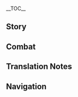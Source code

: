 {{CharacterTabs}}
{{LanguageTabs}}
{{Stub|1={{Meta/VO|tl=1|rm=1}}}}
__TOC__
==Story==
{{VO/Story
|character           = {{ROOTPAGENAME}}
|language            = zh
|language_s          = zh
|language_t          = zh-tw
|name_s              = 荒泷一斗
|name_t              = 荒瀧一斗

<!-- Hello -->
|vo_01_01_title_s    = 初次见面…
|vo_01_01_title_t    = 初次見面…
|vo_01_01_subtitle   = Hello
|vo_01_01_file       = VO_{language}{character} Hello.ogg
|vo_01_01_tx_s       = 作为荒泷派的大哥大，本大爷的名号早就威震四方了。「荒泷天下独尊一斗」、「荒泷相扑鬼王一斗」、「荒泷鬼族骄傲一斗」、「荒泷鬼兜虫角斗士一斗」、「荒泷卡牌游戏王中王一斗」、「荒泷可以输但绝不认输名副其实男子汉一斗」…这些都是我常用的名字，你可以挑个喜欢的随便叫，不用客气，哈哈哈哈。
|vo_01_01_tx_t       = 作為荒瀧派的大哥大，本大爺的名號早就威震四方了。「荒瀧天下獨尊一斗」、「荒瀧相撲鬼王一斗」、「荒瀧鬼族驕傲一斗」、「荒瀧鬼兜蟲角鬥士一斗」、「荒瀧卡牌遊戲王中王一斗」、「荒瀧可以輸但絕不認輸名副其實男子漢一斗」…這些都是我常用的名字，(你/妳)可以挑個喜歡的隨便叫，不用客氣，哈哈哈哈。
|vo_01_01_rm         = Zuòwéi Huānglóng-pài de dàgēdà, běn dàyé de mínghào zǎojiù wēizhènsìfāngle. "Huānglóng Tiānxià Dúzūn Yīdòu", "Huānglóng Xiāngpū Guǐwáng Yīdòu", "Huānglóng Guǐ Zú Jiāo'ào Yīdòu", "Huānglóng Guǐdōuchóng Jiǎodòushì Yīdòu", "Huānglóng Kǎpái Yóuxìwáng Zhōngwáng Yīdòu", "Huānglóng Kěyǐ Shū Dàn Juébù Rènshū Míngfùqíshí Nánzǐhàn Yīdòu"... Zhèxiē dōu shì wǒ chángyòng de míngzi, nǐ kěyǐ tiāo gè xǐhuān de suíbiàn jiào, bùyòngkèqì, hāha hāha.
|vo_01_01_tl         = As the head honcho of the Arataki Gang, my name already shook the entire world! Arataki "The One and Oni" Itto, Arataki "The Oni Sumo King" Itto, Arataki "The Pride of Oni" Itto, Arataki "Beetle Gladiator" Itto, Arataki "The Ultimate King Among Kings of Card Games" Itto, Arataki "Read Man Might Lose but Will Never Admit Defeatto"... These are some of the names I usually go by, you can pick and call me whatever you like, you're welcome, haha.

|vo_02_01_title_s    = 闲聊・到此一游
|vo_02_01_title_t    = 閒聊・到此一遊
|vo_02_01_subtitle   = Chat: Itto's Here
|vo_02_01_file       = VO_{language}{character} Chat - Itto's Here.ogg
|vo_02_01_tx_s       = 嘿嘿，荒泷天下第一斗到此一游！ 哈哈哈哈…咳…
|vo_02_01_tx_t       = 嘿嘿，荒瀧天下第一斗到此一遊！ 哈哈哈哈…咳…
|vo_02_01_rm         = Hēihēi, Huānglóng tiānxià-dì Yīdòu dàocǐyīyóu! Hāha hāha... hāi...
|vo_02_01_tl         = Hehe, Arataki "Number One in all the World" Itto<ref group="TN •">This title is a pun, since his name 一斗 includes the character for "one."</ref> has arrived! Hahahaha... ha...

|vo_02_02_title_s    = 闲聊・零食
|vo_02_02_title_t    = 閒聊・零食
|vo_02_02_subtitle   = Chat: Snacks
|vo_02_02_file       = VO_{language}{character} Chat - Snacks.ogg
|vo_02_02_tx_s       = 轻易得到的东西哪有滋味？所以，零食我从来不会用摩拉买，都是堂堂正正地赢回来。
|vo_02_02_tx_t       = 輕易得到的東西哪有滋味？所以，零食我從來不會用摩拉買，都是堂堂正正地贏回來。
|vo_02_02_rm         = Qīngyì dédào de dōngxī nǎ yǒu zīwèi? Suǒyǐ, língshí wǒ cónglái bu huì yòng Mólā mǎi, dōu shì tángtáng-zhèngzhèng de yíng huílái.
|vo_02_02_tl         = 

|vo_02_03_title_s    = 闲聊・斗虫
|vo_02_03_title_t    = 閒聊・鬥蟲
|vo_02_03_subtitle   = Chat: Beetle Fighting
|vo_02_03_file       = VO_{language}{character} Chat - Beetle Fighting.ogg
|vo_02_03_tx_s       = 不要小瞧斗虫啊。在一次次拼搏中，用汗和泪浇灌出更强的自己，这就是人生啊！
|vo_02_03_tx_t       = 不要小瞧鬥蟲啊。在一次次拼搏中，用汗和淚澆灌出更強的自己，這就是人生啊！
|vo_02_03_rm         = Bùyào xiǎoqiáo dòuchóng a. Zài yīcì cì pīnbó zhōng, yòng hàn hé lèi jiāoguàn chū gèng qiáng de zìjǐ, zhèjiù shì rénshēng a!
|vo_02_03_tl         = 

<!-- Weather -->
|vo_03_01_title_s    = 下雨的时候…
|vo_03_01_title_t    = 下雨的時候…
|vo_03_01_subtitle   = When It Rains
|vo_03_01_file       = VO_{language}{character} When It Rains.ogg
|vo_03_01_tx_s       = 男子汉从不打伞…啊这雨也太大了吧，快，快，快开伞！
|vo_03_01_tx_t       = 男子漢從不打傘…啊這雨也太大了吧，快，快，快開傘！
|vo_03_01_rm         = Nánzǐhàn cóngbù dǎsǎn... a zhè yǔ yě tài dàle ba, kuài, kuài, kuài kāisǎn!
|vo_03_01_tl         = A man never uses an umbrella... ah this rain is far too much, hurry and put up an umbrella!

|vo_03_02_title_s    = 打雷的时候…
|vo_03_02_title_t    = 打雷的時候…
|vo_03_02_subtitle   = When Thunder Strikes
|vo_03_02_file       = VO_{language}{character} When Thunder Strikes.ogg
|vo_03_02_tx_s       = 喂！雷电将军对吧？听着，本大爷就是不服！有本事，劈我啊！
|vo_03_02_tx_t       = 喂！雷電將軍對吧？聽著，本大爺就是不服！有本事，劈我啊！
|vo_03_02_rm         = Wèi! Léidiàn Jiāngjūn duì ba? Tīngzhe, běn dàyé jiùshì bùfú! Yǒu běnshì, pī wǒ a!
|vo_03_02_tl         = Hey! Raiden Shogun, right? Listen, I refuse to submit! If you have the power, strike me!

|vo_03_03_title_s    = 下雪的时候…
|vo_03_03_title_t    = 下雪的時候…
|vo_03_03_subtitle   = When It Snows
|vo_03_03_file       = VO_{language}{character} When It Snows.ogg
|vo_03_03_tx_s       = 喔吼…来滚雪球吧！你是赢不了我的！阿…阿嚏！…呼。
|vo_03_03_tx_t       = 喔吼…來滾雪球吧！(你/妳)是贏不了我的！阿…阿嚏！…呼。
|vo_03_03_rm         = Ō hǒu... lái gǔnxuěqiú ba! Nǐ shì yíng bùle wǒ de! Ā... ā tì! ...Hū.
|vo_03_03_tl         = Ohoo, let's roll some snowballs! You won't be able to beat me! A... achoo! ...Hoo.

|vo_03_04_title_s    = 阳光很好…
|vo_03_04_title_t    = 陽光很好…
|vo_03_04_subtitle   = When the Sun Is Out
|vo_03_04_file       = VO_{language}{character} When the Sun Is Out.ogg
|vo_03_04_tx_s       = 天气真好！该把我珍藏的鬼兜虫拉出来训练一番了！唔！
|vo_03_04_tx_t       = 天氣真好！該把我珍藏的鬼兜蟲拉出來訓練一番了！唔！
|vo_03_04_rm         = Tiānqì zhēn hǎo! Gāi bǎ wǒ zhēncáng de guǐdōuchóng lā chūlái xùnliàn yī fānle! Wú!
|vo_03_04_tl         = The weather is great! I should bring my Onikabuto out to train for a bit! Mhm!

|vo_03_05_title_s    = 刮大风了…
|vo_03_05_title_t    = 颳大風了…
|vo_03_05_subtitle   = When the Wind Is Blowing
|vo_03_05_file       = VO_{language}{character} When the Wind Is Blowing.ogg
|vo_03_05_tx_s       = 风再大，发型也不能乱，这是男人的底线。
|vo_03_05_tx_t       = 風再大，髮型也不能亂，這是男人的底線。
|vo_03_05_rm         = Fēng zài dà, fǎxíng yě bùnéng luàn, zhè shì nánrén de dǐxiàn.
|vo_03_05_tl         = No matter how strong the wind, my hairstyle can't be mussed, this is a man's bottom line.

<!-- Greetings -->
|vo_04_01_title_s    = 早上好…
|vo_04_01_title_t    = 早安…
|vo_04_01_subtitle   = Good Morning
|vo_04_01_file       = VO_{language}{character} Good Morning.ogg
|vo_04_01_tx_s       = 早啊！…已经没有摩拉了，但今天还是不想干活。不如想想去哪里玩吧？
|vo_04_01_tx_t       = 早啊！…已經沒有摩拉了，但今天還是不想幹活。不如想想去哪裡玩吧？
|vo_04_01_rm         = Zǎo a! ...Yǐjīng méiyǒu Mólā le, dàn jīntiān háishì bùxiǎng gànhuó. Bùrú xiǎngxiǎng qù nǎlǐ wán ba?
|vo_04_01_tl         = Good morning! ...I'm already out of Mora, but I still don't want to work. How about we think of somewhere to have fun instead?

|vo_04_02_title_s    = 中午好…
|vo_04_02_title_t    = 午安…
|vo_04_02_subtitle   = Good Afternoon
|vo_04_02_file       = VO_{language}{character} Good Afternoon.ogg
|vo_04_02_tx_s       = 吃饱了去哪里逛好呢？花见坂…都逛烂了，嗯，也不适合去天领奉行那闹…嗯算了，去离岛遛遛吧。
|vo_04_02_tx_t       = 吃飽了去哪裡逛好呢？花見坂…都逛爛了，嗯，也不適合去天領奉行那鬧…嗯算了，去離島遛遛吧。
|vo_04_02_rm         = Chībǎole qù nǎlǐ guàng hǎo ne? Huājiànbǎn... dōu guàng lànle, ńg, yě bùshìhé qù Tiānlǐng-fèngxíng nà nào... ńg suànle, qù Lídǎo liúliú ba.
|vo_04_02_tl         = Now that we've eaten our fill, where should we go? Hanamizaka... been there too often, hm, and I don't feel like bothering the Tenryou Commission... whatever, let's wander around Ritou.

|vo_04_03_title_s    = 晚上好…
|vo_04_03_title_t    = 晚上好…
|vo_04_03_subtitle   = Good Evening
|vo_04_03_file       = VO_{language}{character} Good Evening.ogg
|vo_04_03_tx_s       = 嘘！是谁在讲话…？是鬼啊！哈哈哈…被吓到了吗？
|vo_04_03_tx_t       = 噓！是誰在講話…？是鬼啊！哈哈哈…被嚇到了嗎？
|vo_04_03_rm         = Xū! Shì shéi zài jiǎnghuà...? Shì guǐ a! Hāhā hā... bèi xià dàole ma?
|vo_04_03_tl         = Sh! Who's talking...? It's a ghost! Hahaha... were you scared?

|vo_04_04_title_s    = 晚安…
|vo_04_04_title_t    = 晚安…
|vo_04_04_subtitle   = Good Night...
|vo_04_04_file       = VO_{language}{character} Good Night.ogg
|vo_04_04_tx_s       = 累了就快睡吧，别逞强，我？哼，我睁着眼也能睡觉，嘿嘿。
|vo_04_04_tx_t       = 累了就快睡吧，別逞強，我？哼，我睜著眼也能睡覺，嘿嘿。
|vo_04_04_rm         = Lèile jiù kuài shuì ba, bié chěngqiáng, wǒ? Hng, wǒ zhēng zhuóyǎn yě néng shuìjiào, hēihēi.
|vo_04_04_tl         = If you're tired, go to sleep, don't put on a brave face, me? Heh, I can sleep even with my eyes open, hehe.

<!-- About -->
|vo_06_01_title_s    = 关于荒泷一斗自己・不务正业
|vo_06_01_title_t    = 關於荒瀧一斗自己・不務正業
|vo_06_01_subtitle   = About Itto: Getting a Real Job
|vo_06_01_file       = VO_{language}{character} About Itto - Getting a Real Job.ogg
|vo_06_01_tx_s       = 他们说我不务正业？哈哈哈哈！胡扯！本大爷是混混啊，混混的正业就是不务正业，有什么问题吗？咳，不好意思激动了些…哎呀，放心放心，我不偷不抢，快活不下去了，就去做点临时工赚摩拉，搬货送信都是小儿科，开业现场帮忙充场子也是常干的事，只要摩拉日结就行了，嘿嘿！
|vo_06_01_tx_t       = 他們說我不務正業？哈哈哈哈！胡扯！本大爺是混混啊，混混的正業就是不務正業，有什麼問題嗎？咳，不好意思激動了些…哎呀，放心放心，我不偷不搶，快活不下去了，就去做點臨時工賺摩拉，搬貨送信都是小兒科，開業現場幫忙充場子也是常幹的事，只要摩拉日結就行了，嘿嘿！
|vo_06_01_rm         = Tāmen shuō wǒ bùwù-zhèngyè? Hāhā hāhā! Húchě! Běn dàyé shì hùnhun a, hùnhun de zhèngyè jiùshì bùwù-zhèngyè, yǒu shénme wèntí ma? Hāi, bùhǎoyìsi jīdòngle xiē... āiyā, fàngxīn fàngxīn, wǒ bù tōu bù qiǎng, kuài huóbùxiàqùle, jiù qù zuò diǎn línshígōng zhuàn Mólā, bān huò sòngxìn dōu shì xiǎo'érkē, kāiyè xiànchǎng bāngmáng chōng chǎngzi yěshì cháng gàn de shì, zhǐyào Mólā rì jié jiù xíng le, hēihēi!
|vo_06_01_tl         = 

|vo_06_02_title_s    = 关于荒泷一斗自己・鬼族
|vo_06_02_title_t    = 關於荒瀧一斗自己・鬼族
|vo_06_02_subtitle   = About Itto: Oni
|vo_06_02_friendship = 4
|vo_06_02_file       = VO_{language}{character} About Itto - Oni.ogg
|vo_06_02_tx_s       = 鬼族经历了很多事情，才迎来了现在这个好时代，可以与人类共同生活。只可惜啊，时至今日还有许多人对鬼族心存芥蒂。嗯？怎么办？当然要改变啦。哼，但我不会刻意去讨好他们，我要用自己的方式，赢得人类的尊重。
|vo_06_02_tx_t       = 鬼族經歷了很多事情，才迎來了現在這個好時代，可以與人類共同生活。只可惜啊，時至今日還有許多人對鬼族心存芥蒂。嗯？怎麼辦？當然要改變啦。哼，但我不會刻意去討好他們，我要用自己的方式，贏得人類的尊重。
|vo_06_02_rm         = Guǐ zú jīnglìle hěn duō shìqíng, cái yíngláile xiànzài zhège hǎo shídài, kěyǐ yǔ rénlèi gòngtóng shēnghuó. Zhǐ kěxí a, shízhì-jīnrì háiyǒu xǔduō rén duì guǐ zú xīncúnjièdì. Ǹg? Zěnmebàn? Dāngrán yào gǎibiàn la. Hng, dàn wǒ bùhuì kèyì qù tǎohǎo tāmen, wǒ yào yòng zìjǐ de fāngshì, yíngdé rénlèi de zūnzhòng.
|vo_06_02_tl         = 

<!-- About Us -->
|vo_06_03_title_s    = 关于我们・合拍
|vo_06_03_title_t    = 關於我們・合拍
|vo_06_03_subtitle   = About Us: Cooperation
|vo_06_03_file       = VO_{language}{character} About Us - Cooperation.ogg
|vo_06_03_tx_s       = 喂，我看你总是东奔西跑地替人办事，图的不止是摩拉吧？你一定也是个豪爽仗义的人！哈正好，本大爷最喜欢跟仗义的人打交道，我们绝对能成为超级合拍的搭档！
|vo_06_03_tx_t       = 喂，我看(你/妳)總是東奔西跑地替人辦事，圖的不止是摩拉吧？(你/妳)一定也是個豪爽仗義的人！哈正好，本大爺最喜歡跟仗義的人打交道，我們絕對能成為超級合拍的搭檔！
|vo_06_03_rm         = Wèi, wǒ kàn nǐ zǒngshì dōngbēn-xīpǎo de tì rén bànshì, tú de bùzhǐ shì Mólā ba? Nǐ yīdìng yě shì gè háoshuǎng zhàngyì de rén! Hā zhènghǎo, běn dàyé zuì xǐhuān gēn zhàngyì de rén dǎjiāodào, wǒmen juéduì néng chéngwéi chāojí hépāi de dādàng!
|vo_06_03_tl         = 

|vo_06_04_title_s    = 关于我们・响应
|vo_06_04_title_t    = 關於我們・響應
|vo_06_04_subtitle   = About Us: Response
|vo_06_04_friendship = 6
|vo_06_04_file       = VO_{language}{character} About Us - Response.ogg
|vo_06_04_tx_s       = 说实话，我很欣赏你，一直很欣赏你。当然希望你能留在荒泷派啦，欸，连给你的称号我都想好了，在你名字里添上「天下第二」，我俩就是「数一数二」组合！哈哈哈。哎呀…玩笑归玩笑，我知道你还有更重要的使命…去吧，去做你想做的事情。总之你记住，荒泷派会无条件响应你。
|vo_06_04_tx_t       = 說實話，我很欣賞(你/妳)，一直很欣賞(你/妳)。當然希望(你/妳)能留在荒瀧派啦，欸，連給(你/妳)的稱號我都想好了，在(你/妳)名字裡添上「天下第二」，我倆就是「數一數二」組合！哈哈哈。哎呀…玩笑歸玩笑，我知道(你/妳)還有更重要的使命…去吧，去做(你/妳)想做的事情。總之(你/妳)記住，荒瀧派會無條件響應(你/妳)。
|vo_06_04_rm         = Shuōshíhuà, wǒ hěn xīnshǎng nǐ, yīzhí hěn xīnshǎng nǐ. Dāngrán xīwàng nǐ néng liú zài huāng lóng pài la, āi, lián gěi nǐ de chēnghào wǒ doū xiǎng hǎole, zài nǐ míngzì lǐ tiānshàng "Tiānxià dì èr", wǒ liǎ jiùshì "shǔyī-shǔ'èr" zǔhé! Hāhāhā. Āiyā... wánxiào guī wánxiào, wǒ zhīdào nǐ háiyǒu gèng zhòngyào de shǐmìng... qù ba, qù zuò nǐ xiǎng zuò de shìqíng. Zǒngzhī nǐ jìzhù, Huānglóng-pài huì wútiáojiàn xiǎngyìng nǐ.
|vo_06_04_tl         = 

<!-- Miscellaneous I -->
|vo_07_01_title_s    = 关于「神之眼」…
|vo_07_01_title_t    = 關於「神之眼」…
|vo_07_01_subtitle   = About the Vision
|vo_07_01_friendship = 4
|vo_07_01_file       = VO_{language}{character} About the Vision.ogg
|vo_07_01_tx_s       = 别问，说起这个我就火大。那群幕府军夺走人们珍视的东西，罪大恶极，竟然还敢乱摆神之眼！欸，照理说，越强的人，神之眼就应该嵌在越上面才对吧，到底是哪个不识抬举的将本大爷的神之眼嵌在最下面啊！
|vo_07_01_tx_t       = 別問，說起這個我就火大。那群幕府軍奪走人們珍視的東西，罪大惡極，竟然還敢亂擺神之眼！欸，照理說，越強的人，神之眼就應該嵌在越上面才對吧，到底是哪個不識抬舉的將本大爺的神之眼嵌在最下面啊！
|vo_07_01_rm         = Bié wèn, shuōqǐ zhège wǒ jiù huǒdà. Nà qún mùfǔ jūn duózǒu rénmen zhēnshì de dōngxī, zuìdà-èjí, jìngrán hái gǎn luàn bǎi Shénzhīyǎn! Āi, zhàolǐ shuō, yuè qiáng de rén, Shénzhīyǎn jiù yīnggāi qiàn zài yuè shàngmiàn cái duì ba, dàodǐ shì nǎge bùshí-táijǔ de jiāng běn dàyé de shén zhī yǎn qiàn zài zuì xiàmiàn a!
|vo_07_01_tl         = 

|vo_07_02_title_s    = 有什么想要分享・希娜小姐
|vo_07_02_title_t    = 有什麼想要分享・希娜小姐
|vo_07_02_subtitle   = Something to Share: Hina
|vo_07_02_file       = VO_{language}{character} Something to Share - Hina.ogg
|vo_07_02_tx_s       = 你要是有什么烦恼，可以试着给《闲事月刊》的问答栏目投稿，希娜小姐一定会给你一个温暖人心的答案。啊…托她的福，我的灵魂已经不再迷茫了…对了，我还报名了希娜小姐的线下见面会，唉这日子怎么就过得那么慢呢。
|vo_07_02_tx_t       = (你/妳)要是有什麼煩惱，可以試著給《閒事月刊》的問答欄目投稿，希娜小姐一定會給(你/妳)一個溫暖人心的答案。啊…託她的福，我的靈魂已經不再迷茫了…對了，我還報名了希娜小姐的線下見面會，唉這日子怎麼就過得那麼慢呢。
|vo_07_02_rm         = Nǐ yàoshi yǒu shénme fánnǎo, kěyǐ shìzhe gěi "Xiánshì Yuèkān" de wèndá lánmù tóugǎo, Xīnà-xiǎojiě yīdìng huì gěi nǐ yīgè wēnnuǎn rénxīn de dá'àn. A... tuō tā de fú, wǒ de línghún yǐjīng bùzài mímángle... duìle, wǒ huán bàomíngle Xīnà-xiǎojiě de xiànxià jiànmiànhuì, āi zhè rìzi zěnme jiù guòdé nàme màn ne.
|vo_07_02_tl         = 

|vo_07_03_title_s    = 有什么想要分享・双角
|vo_07_03_title_t    = 有什麼想要分享・雙角
|vo_07_03_subtitle   = Something to Share: Horns
|vo_07_03_file       = VO_{language}{character} Something to Share - Horns.ogg
|vo_07_03_tx_s       = 我头上的角，看久了会单调吗？要不用涂料把它弄成彩虹色吧，再抓点萤火虫绑在上面，走在街上炫彩夺目，想想就觉得很帅！本大爷果然是天才，我这就让兄弟们行动起来！
|vo_07_03_tx_t       = 我頭上的角，看久了會單調嗎？要不用塗料把它弄成彩虹色吧，再抓點螢火蟲綁在上面，走在街上炫彩奪目，想想就覺得很帥！本大爺果然是天才，我這就讓兄弟們行動起來！
|vo_07_03_rm         = Wǒ tóushàng de jiǎo, kàn jiǔle huì dāndiào ma? Yào bùyòng túliào bǎ tā nòng chéng cǎihóng sè ba, zài zhuādiǎn yínghuǒchóng bǎng zài shàngmiàn, zǒu zài jiēshàng xuàn cǎi duómù, xiǎng xiǎng jiù juédé hěn shuài! Běn dàyé guǒrán shì tiāncái, wǒ zhè jiùràng xiōngdì men xíngdòng qǐlái!
|vo_07_03_tl         = 

|vo_07_04_title_s    = 感兴趣的见闻…
|vo_07_04_title_t    = 感興趣的見聞…
|vo_07_04_subtitle   = Interesting Things
|vo_07_04_file       = VO_{language}{character} Interesting Things.ogg
|vo_07_04_tx_s       = 抓鬼兜虫的唯一秘诀就是&mdash;&mdash;抓之前一定要擦亮双眼看清楚，尤其是在风乱吹雨乱下的雷雨天，一不小心就会把堇瓜和鬼兜虫弄混。
|vo_07_04_tx_t       = 抓鬼兜蟲的唯一秘訣就是&mdash;&mdash;抓之前一定要擦亮雙眼看清楚，尤其是在風亂吹雨亂下的雷雨天，一不小心就會把堇瓜和鬼兜蟲弄混。
|vo_07_04_rm         = Zhuā Guǐdōuchóng de wéiyī mìjué jiùshì&mdash;&mdash; zhuā zhīqián yīdìngyào cāliàng shuāngyǎn kàn qīngchǔ, yóuqíshì zài fēng luàn chuī yǔ luàn xià de léiyǔ tiān, yībùxiǎoxīn jiù huì bǎ jǐn guā hé Guǐdōuchóng nònghùn.
|vo_07_04_tl         = 

<!-- About Others -->
|vo_08_01_title_s    = 关于托马…
|vo_08_01_title_t    = 關於托馬…
|vo_08_01_subtitle   = About [[Thoma]]
|vo_08_01_friendship = 4
|vo_08_01_file       = VO_{language}{character} About Thoma.ogg
|vo_08_01_tx_s       = 听弟兄们说，他是第一百颗神之眼狩眼仪式的主角？嗯？为什么他会有专属的仪式啊？欸，难道说第一百颗神之眼是比前九十九颗厉害吗？嘶…不对，真是那样的话，那应该是本大爷来当这第一百颗才对！
|vo_08_01_tx_t       = 聽弟兄們說，他是第一百顆神之眼狩眼儀式的主角？嗯？為什麼他會有專屬的儀式啊？欸，難道說第一百顆神之眼是比前九十九顆厲害嗎？嘶…不對，真是那樣的話，那應該是本大爺來當這第一百顆才對！
|vo_08_01_rm         = Tīng dìxiōngmen shuō, tā shì dì-yībǎi kēshénzhī yǎn shòu yǎn yíshì de zhǔjué? Ǹg? Wèishénme tā huì yǒu zhuānshǔ de yíshì a? Āi, nándào shuō dì-yībǎi kēshénzhī yǎn shì bǐ qián jiǔ shíjiǔ kē lìhài ma? Sī... bùduì, zhēnshi nàyàng dehuà, nà yīnggāi shì běn dàyé lái dāng zhè dì-yībǎi kē cái duì!
|vo_08_01_tl         = 

|vo_08_02_title_s    = 关于神里绫人…
|vo_08_02_title_t    = 關於神里綾人…
|vo_08_02_subtitle   = About [[Kamisato Ayato]]
|vo_08_02_friendship = 4
|vo_08_02_file       = VO_{language}{character} About Kamisato Ayato.ogg
|vo_08_02_tx_s       = 哈哈哈哈，我跟绫人兄可以说是相见恨晚啊！如果不是他提醒我「让温顺的虫子燃起斗志」是我一生都该坚守的觉悟，也许早在第七百八十次战败时，我就放弃斗虫了…哈哈，果然只有男人最懂男人，哎呀，我和他之间无需多言，在打牌和斗虫时，默契就已经悉数体现了。
|vo_08_02_tx_t       = 哈哈哈哈，我跟綾人兄可以說是相見恨晚啊！如果不是他提醒我「讓溫順的蟲子燃起鬥志」是我一生都該堅守的覺悟，也許早在第七百八十次戰敗時，我就放棄鬥蟲了…哈哈，果然只有男人最懂男人，哎呀，我和他之間無需多言，在打牌和鬥蟲時，默契就已經悉數體現了。
|vo_08_02_rm         = Hāhāhāhā, wǒ gēn Língrén xiōng kěyǐ shuōshì xiāngjiàn-hènwǎn a! Rúguǒ bùshì tā tíxǐng wǒ "ràng wēnshùn de chóngzi ránqǐ dòuzhì" shì wǒ yīshēng dōu gāi jiānshǒu de juéwù, yěxǔ zǎozài dì qībǎi bāshí cì zhànbài shí, wǒ jiù fàngqì dòu chóngle... hāha, guǒrán zhǐyǒu nánrén zuì dǒng nánrén, āiyā, wǒ hé tā zhījiān wúxū duōyán, zài dǎpái hé dòu chóng shí, mòqì jiù yǐjīng xīshù tǐxiànle.
|vo_08_02_tl         = 

|vo_08_03_title_s    = 关于宵宫…
|vo_08_03_title_t    = 關於宵宮…
|vo_08_03_subtitle   = About [[Yoimiya]]
|vo_08_03_friendship = 4
|vo_08_03_file       = VO_{language}{character} About Yoimiya.ogg
|vo_08_03_tx_s       = 那家伙，仗着自己会做烟花和小玩具，哄起小孩来一套一套的…不行，不能让她抢尽风头，「孩子王」本大爷是当定了！你也要站我这边…什么？你不是孩子？呵，在我眼里，比我矮的，全是孩子！
|vo_08_03_tx_t       = 那傢伙，仗著自己會做煙花和小玩具，哄起小孩來一套一套的…不行，不能讓她搶盡風頭，「孩子王」本大爺是當定了！(你/妳)也要站我這邊…什麼？(你/妳)不是孩子？呵，在我眼裡，比我矮的，全是孩子！
|vo_08_03_rm         = Nà jiāhuo, zhàng zhe zìjǐ huì zuò yānhuā hé xiǎo wánjù, hōng qǐ xiǎohái lái yītào yītào de... bùxíng, bùnéng ràng tā qiǎng jǐn fēngtóu, "háiziwáng" běn dàyé shì dāng dìngle! Nǐ yě yào zhàn wǒ zhèbiān... shénme? Nǐ bùshì háizi? Hē, zài wǒ yǎnlǐ, bǐ wǒ ǎi de, quán shì háizi!
|vo_08_03_tl         = 

|vo_08_04_title_s    = 关于枫原万叶…
|vo_08_04_title_t    = 關於楓原萬葉…
|vo_08_04_subtitle   = About [[Kaedehara Kazuha]]
|vo_08_04_friendship = 4
|vo_08_04_quest      = Omnipresence Over Mortals
|vo_08_04_file       = VO_{language}{character} About Kaedehara Kazuha.ogg
|vo_08_04_tx_s       = 听说你从天守阁逃出来后，是他挡下了「无想的一刀」？帅啊！到底怎么做到的。你想，他是没落的贵族，我是没落的鬼族…某种意义上，我和他旗鼓相当啊。哈哈哈哈，那么，下一刀，本大爷替你挡了！
|vo_08_04_tx_t       = 聽說(你/妳)從天守閣逃出來後，是他擋下了「無想的一刀」？帥啊！到底怎麼做到的。(你/妳)想，他是沒落的貴族，我是沒落的鬼族…某種意義上，我和他旗鼓相當啊。哈哈哈哈，那麼，下一刀，本大爺替(你/妳)擋了！
|vo_08_04_rm         = Tīngshuō nǐ cóng tiānshǒu gé táo chūlái hòu, shì tā dǎng xiàle "Wúxiǎng de Yīdāo"? Shuài a! Dàodǐ zěnme zuòdào de. Nǐ xiǎng, tā shì mòluò de guìzú, wǒ shì mòluò de guǐzú... mǒuzhǒng yìyì shàng, wǒ hé tā qígǔ-xiāngdāng a. Hāhāhā hā, nàme, xià yīdāo, běn dàyé tì nǐ dǎngle!
|vo_08_04_tl         = 

|vo_08_05_title_s    = 关于雷电将军…
|vo_08_05_title_t    = 關於雷電將軍…
|vo_08_05_subtitle   = About the [[Raiden Shogun]]
|vo_08_05_friendship = 4
|vo_08_05_quest      = Omnipresence Over Mortals
|vo_08_05_file       = VO_{language}{character} About the Raiden Shogun.ogg
|vo_08_05_tx_s       = 搞眼狩令的时候，需要出动她得意的天狗才能制服我，说明本大爷一定让她很头痛吧？不过，既然她决定废除眼狩令，也不算无可救药。哼，她最好记住这次的教训，别再有下次，不然，我一定会让她更头痛，哼。
|vo_08_05_tx_t       = 搞眼狩令的時候，需要出動她得意的天狗才能制服我，說明本大爺一定讓她很頭痛吧？不過，既然她決定廢除眼狩令，也不算無可救藥。哼，她最好記住這次的教訓，別再有下次，不然，我一定會讓她更頭痛，哼。
|vo_08_05_rm         = Gǎo yǎn shòu lìng de shíhòu, xūyào chūdòng tā déyì de tiāngǒu cáinéng zhìfú wǒ, shuōmíng běn dàyé yīdìng ràng tā hěn tóutòng ba? Bùguò, jìrán tā juédìng fèichú yǎn shòu lìng, yě bùsuàn wúkě jiùyào. Hēng, tā zuìhǎo jìzhù zhècì de jiàoxùn, bié zài yǒu xiàcì, bùrán, wǒ yīdìng huì ràng tā gèng tóutòng, hēng.
|vo_08_05_tl         = 

|vo_08_06_title_s    = 关于狐耳女人…
|vo_08_06_title_t    = 關於狐耳女人…
|vo_08_06_subtitle   = About the [[Yae Miko|Lady with Fox Ears]]
|vo_08_06_friendship = 4
|vo_08_06_file       = VO_{language}{character} About the Lady with Fox Ears.ogg
|vo_08_06_tx_s       = 那场狐狸拉面比赛，是我赢了，就算面里有油豆腐，她也别想赢我！那之后…那之后我躺了一个多月，但我至少守住了胜者的荣耀！而她，就要承受付清三十二碗面钱的耻辱。哈哈哈哈…
|vo_08_06_tx_t       = 那場狐狸拉麵比賽，是我贏了，就算麵裡有油豆腐，她也別想贏我！那之後…那之後我躺了一個多月，但我至少守住了勝者的榮耀！而她，就要承受付清三十二碗麵錢的恥辱。哈哈哈哈…
|vo_08_06_rm         = Nà chǎng húli lāmiàn bǐsài, shì wǒ yíngle, jiùsuàn miàn li yǒu yóu dòufu, tā yě bié xiǎng yíng wǒ! Nà zhīhòu... nà zhīhòu wǒ tǎngle yīgè duō yuè, dàn wǒ zhìshǎo shǒuzhùle shèng zhě de róngyào! Ér tā, jiùyào chéngshòu fùqīng sānshí èr wǎn miàn qián de chǐrǔ. Hāhā hāhā...
|vo_08_06_tl         = 

|vo_08_07_title_s    = 关于九条裟罗…
|vo_08_07_title_t    = 關於九條裟羅…
|vo_08_07_subtitle   = About [[Kujou Sara]]
|vo_08_07_friendship = 4
|vo_08_07_quest      = The Immovable God and the Eternal Euthymia
|vo_08_07_file       = VO_{language}{character} About Kujou Sara.ogg
|vo_08_07_tx_s       = 眼狩令那会我确实败给她了，呵，这也没什么好羞耻的，输了就堂堂正正投降，错了就老老实实挨打，这才是真男人！反倒是她，堂堂天狗，不敢应我的复仇之约。哼，不过是在十字路口相扑而已，这就怕了？她要是再不来应战我就不叫她九条天狗了，我要叫她&mdash;&mdash;九条乌龟！
|vo_08_07_tx_t       = 眼狩令那會我確實敗給她了，呵，這也沒什麼好羞恥的，輸了就堂堂正正投降，錯了就老老實實挨打，這才是真男人！反倒是她，堂堂天狗，不敢應我的復仇之約。哼，不過是在十字路口相撲而已，這就怕了？她要是再不來應戰我就不叫她九條天狗了，我要叫她&mdash;&mdash;九條烏龜！
|vo_08_07_rm         = Yǎn shòu lìng nà huì wǒ quèshí bài gěi tāle, hē, zhè yě méishénme hǎo xiūchǐ de, shūle jiù tángtáng-zhèngzhèng tóuxiáng, cuòle jiù lǎolǎo-shíshí āidǎ, zhè cái shì zhēn nánrén! Fǎndǎo shì tā, tángtáng tiāngǒu, bùgǎn yīng wǒ de fùchóu zhī yuē. Hēng, bùguò shì zài shízì lùkǒu xiàngpū éryǐ, zhèjiù pàle? Tā yàoshi zàibu lái yìngzhàn wǒ jiù bù jiào tā Jiǔtiáo Tiāngǒule, wǒ yào jiào tā&mdash;&mdash; Jiǔtiáo Wūguī!
|vo_08_07_tl         = 

|vo_08_08_title_s    = 关于五郎…
|vo_08_08_title_t    = 關於五郎…
|vo_08_08_subtitle   = About [[Gorou]]
|vo_08_08_friendship = 4
|vo_08_08_file       = VO_{language}{character} About Gorou.ogg
|vo_08_08_tx_s       = 哦，反抗军的小狗大将嘛，身材小小但气魄非凡，不错不错！而且，他身上散发着一种让人内心温暖的熟悉感…奇怪，明明没见过他几面…
|vo_08_08_tx_t       = 哦，反抗軍的小狗大將嘛，身材小小但氣魄非凡，不錯不錯！而且，他身上散發著一種讓人內心溫暖的熟悉感…奇怪，明明沒見過他幾面…
|vo_08_08_rm         = Ó, fǎnkàng jūn de xiǎo gǒu dàjiàng ma, shēncái xiǎoxiǎo dàn qìpò fēifán, bùcuò bùcuò! Érqiě, tā shēnshang sànfà zhe yīzhǒng ràngrén nèixīn wēnnuǎn de shúxī gǎn... qíguài, míngmíng méi jiàn guò tā jǐ miàn...
|vo_08_08_tl         = 

|vo_08_09_title_s    = 关于久岐忍…
|vo_08_09_title_t    = 關於久岐忍…
|vo_08_09_subtitle   = About [[Kuki Shinobu]]
|vo_08_09_friendship = 4
|vo_08_09_file       = VO_{language}{character} About Kuki Shinobu.ogg
|vo_08_09_tx_s       = 荒泷派的弟兄们一般都会顺着我意，唯独这个忍啊，老是跟我唱反调！本大爷辛辛苦苦赢来的战利品，竟然被她一件件还了回去。哎呀，算了，看在她每次都会把我从牢房里捞出来，还替我们收拾了不少烂摊子，就不计较了。毕竟惹怒了她，我也没有好日子过…
|vo_08_09_tx_t       = 荒瀧派的弟兄們一般都會順著我意，唯獨這個忍啊，老是跟我唱反調！本大爺辛辛苦苦贏來的戰利品，竟然被她一件件還了回去。哎呀，算了，看在她每次都會把我從牢房裡撈出來，還替我們收拾了不少爛攤子，就不計較了。畢竟惹怒了她，我也沒有好日子過…
|vo_08_09_rm         = Huānglóng-pài de dìxiōngmen yībān dūhuì shùnzhe wǒ yì, wéidú zhège rěn a, lǎoshi gēn wǒ chàngfǎndiào! Běn dàyé xīnxīnkǔkǔ yíng lái de zhànlìpǐn, jìngrán bèi tā yī jiànjiàn háile huíqù. Āiyā, suànle, kànzài tā měi cì dūhuì bǎ wǒ cóng láofáng lǐ lāo chūlái, hái tì wǒmen shōushíle bùshǎo làntānzi, jiù bù jìjiàoliǎo. Bìjìng rěnùle tā, wǒ yě méiyǒu hǎorìzi guò...
|vo_08_09_tl         = 

|vo_08_10_title_s    = 关于早柚…
|vo_08_10_title_t    = 關於早柚…
|vo_08_10_subtitle   = About [[Sayu]]
|vo_08_10_friendship = 4
|vo_08_10_file       = VO_{language}{character} About Sayu.ogg
|vo_08_10_tx_s       = 不过是趁她不注意的时候，摸了摸她的头而已，现在一见面就要跳起来打我。哈哈哈没办法，这么可爱的小狸猫，谁见了都会忍不住想去摸摸头吧？噢对了…喊她狸猫也会被揍。为什么啊，那不就是狸猫吗…？
|vo_08_10_tx_t       = 不過是趁她不注意的時候，摸了摸她的頭而已，現在一見面就要跳起來打我。哈哈哈沒辦法，這麼可愛的小狸貓，誰見了都會忍不住想去摸摸頭吧？噢對了…喊她狸貓也會被揍。為什麼啊，那不就是狸貓嗎…？
|vo_08_10_rm         = Bùguò shì chèn tā bù zhùyì de shíhòu, mōle mō tā de tóu éryǐ, xiànzài yī jiànmiàn jiù yào tiào qǐlái dǎ wǒ. Hāhāhā méi bànfǎ, zhème kě'ài de xiǎo límāo, shéi jiànle dūhuì rěnbùzhù xiǎng qù mō mōtóu ba? Ō duìle... hǎn tā límāo yě huì bèi zòu. Wèishénme a, nà bù jiùshì límāo ma...?
|vo_08_10_tl         = 

<!-- More About -->
|vo_09_01_title_s    = 想要了解荒泷一斗・其一
|vo_09_01_title_t    = 想要瞭解荒瀧一斗・其一
|vo_09_01_subtitle   = More About Itto: I
|vo_09_01_file       = VO_{language}{character} More About Itto - 01.ogg
|vo_09_01_tx_s       = 你一定很想问，为什么我只会斗虫和打牌，却能稳坐荒泷派老大的宝座？哼，的确，只会这些小儿科难以服众。干脆就一口气告诉你吧！我还会倒立吃拉面、睁着眼睡觉、用鼻孔吹口琴、用发梢拍苍蝇这类绝活。怎么样，消除你心中的疑惑了吧？
|vo_09_01_tx_t       = (你/妳)一定很想問，為什麼我只會鬥蟲和打牌，卻能穩坐荒瀧派老大的寶座？哼，的確，只會這些小兒科難以服眾。乾脆就一口氣告訴(你/妳)吧！我還會倒立吃拉麵、睜著眼睡覺、用鼻孔吹口琴、用髮梢拍蒼蠅這類絕活。怎麼樣，消除(你/妳)心中的疑惑了吧？
|vo_09_01_rm         = Nǐ yīdìng hěn xiǎng wèn, wèishénme wǒ zhǐ huì dòu chóng hé dǎpái, què néng wěn zuò Huānglóng-pài lǎodà de bǎozuò? Hēng, díquè, zhǐ huì zhèxiē xiǎo'érkē nányǐ fúzhòng. Gāncuì jiù yīkǒuqì gàosù nǐ ba! Wǒ hái huì dàolì chī lāmiàn, zhēng zhuóyǎn shuìjiào, yòng bíkǒng chuī kǒuqín, yòng fāshāo pāi cāngyíng zhèlèi juéhuó. Zěnmeyàng, xiāochú nǐ xīnzhōng de yíhuòle ba?
|vo_09_01_tl         = 

|vo_09_02_title_s    = 想要了解荒泷一斗・其二
|vo_09_02_title_t    = 想要瞭解荒瀧一斗・其二
|vo_09_02_subtitle   = More About Itto: II
|vo_09_02_friendship = 3
|vo_09_02_file       = VO_{language}{character} More About Itto - 02.ogg
|vo_09_02_tx_s       = 稻妻人每逢过节、搬家、生病，都爱撒豆子，一边撒还一边念念叨叨，「福豆撒落，鬼怪败挫」、「福来福来，鬼去鬼去」…我都听出耳茧了。关键是豆子还经常撒出路面来，害我过敏…可恶啊！我一定要为鬼族正名，鬼啥也没干！别有事没事就想着驱鬼驱魔的。
|vo_09_02_tx_t       = 稻妻人每逢過節、搬家、生病，都愛撒豆子，一邊撒還一邊唸唸叨叨，「福豆撒落，鬼怪敗挫」、「福來福來，鬼去鬼去」…我都聽出耳繭了。關鍵是豆子還經常撒出路面來，害我過敏…可惡啊！我一定要為鬼族正名，鬼啥也沒幹！別有事沒事就想著驅鬼驅魔的。
|vo_09_02_rm         = Dàoqī-rén měiféng guòjié, bānjiā, shēngbìng, dōu ài sā dòuzi, yībiān sā huán yībiān niànniàn dāodao, "Fú dòu sāluò, guǐguài bài cuò", "fúlái-fúlái, guǐqù-guǐqù"... wǒ dū tīng chū ěr jiǎnle. Guānjiàn shì dòuzi huán jīngcháng sā chū lùmiàn lái, hài wǒ guòmǐn... kěwù a! Wǒ yīdìngyào wéi guǐ zú zhèngmíng, guǐ shà yě méi gàn! Biéyǒu shì méishì jiù xiǎngzhe qū guǐ qūmó de.
|vo_09_02_tl         = Whenever Inazumans have a holiday, move, or get sick, they always love to scatter beans, and while they scatter them, they chant, "Blessed beans are scattering, oni are defeated," "Come fortune-come fortune, go oni-go oni"... I've heard it so often my ears have callouses. The problem is that the beans often get scattered into the road, and I'm allergic... it's awful! I must get justice for the oni, we didn't do anything! Don't go around doing exorcisms all the time.

|vo_09_03_title_s    = 想要了解荒泷一斗・其三
|vo_09_03_title_t    = 想要瞭解荒瀧一斗・其三
|vo_09_03_subtitle   = More About Itto: III
|vo_09_03_friendship = 4
|vo_09_03_file       = VO_{language}{character} More About Itto - 03.ogg
|vo_09_03_tx_s       = 为了消除人类对鬼族的偏见，有次我让弟兄们把我温柔和蔼的形象用留影机拍成画片，贴在稻妻城的留言板上。欸，结果有些人竟敢在画片上乱涂乱画！更可恨的是，天领奉行的蠢货足轻说我引起社会治安恐慌，社奉行又说什么败坏风气，连勘定奉行的走狗都要来要什么广告营业税…嘶…真是不识好歹！
|vo_09_03_tx_t       = 為了消除人類對鬼族的偏見，有次我讓弟兄們把我溫柔和藹的形象用留影機拍成畫片，貼在稻妻城的留言板上。欸，結果有些人竟敢在畫片上亂塗亂畫！更可恨的是，天領奉行的蠢貨足輕說我引起社會治安恐慌，社奉行又說什麼敗壞風氣，連勘定奉行的走狗都要來要什麼廣告營業稅…嘶…真是不識好歹！
|vo_09_03_rm         = Wèile xiāochú rénlèi duì guǐ zú de piānjiàn, yǒu cì wǒ ràng dìxiōngmen bǎ wǒ wēnróu hé'ǎi de xíngxiàng yòng liúyǐng jī pāi chéng huàpiàn, tiē zài dào qī chéng de liúyán bǎn shàng. Āi, jiéguǒ yǒuxiērén jìnggǎn zài huàpiàn shàng luàn tú luànhuà! Gèng kěhèn de shì, tiān lǐng fèngxíng de chǔnhuò zú qīng shuō wǒ yǐnqǐ shèhuì zhì'ān kǒnghuāng, shè fèngxíng yòu shuō shénme bàihuài fēngqì, lián kāndìng fèngxíng de zǒugǒu dōu yào lái yào shénme guǎnggào yíngyèshuì... sī... zhēnshi bùshí-hǎodǎi!
|vo_09_03_tl         = 

|vo_09_04_title_s    = 想要了解荒泷一斗・其四
|vo_09_04_title_t    = 想要瞭解荒瀧一斗・其四
|vo_09_04_subtitle   = More About Itto: IV
|vo_09_04_friendship = 5
|vo_09_04_file       = VO_{language}{character} More About Itto - 04.ogg
|vo_09_04_tx_s       = 包容和理解这些有过不幸经历的人，这才是我荒泷派的「骄傲」。…你别听外面的人说什么怪不怪人的，在我眼里，他们每一位都是我重要的家人。呵，这群小子也抱着和我一样的想法，不管怎样都会和荒泷派同甘共苦。
|vo_09_04_tx_t       = 包容和理解這些有過不幸經歷的人，這才是我荒瀧派的「驕傲」。…（你/妳）別聽外面的人說什麼怪不怪人的，在我眼裡，他們每一位都是我重要的家人。呵，這群小子也抱著和我一樣的想法，不管怎樣都會和荒瀧派同甘共苦。
|vo_09_04_rm         = Bāoróng hé lǐjiě zhèxiē yǒu guò bùxìng jīnglì de rén, zhè cái shì wǒ Huānglóng-pài de "jiāo'ào". ...Nǐ bié tīng wàimiàn de rén shuō shénme guài bù guàirén de, zài wǒ yǎnlǐ, tāmen měi yī wèi dōu shì wǒ zhòngyào de jiārén. Hē, zhè qún xiǎozi yě bàozhe hé wǒ yīyàng de xiǎngfǎ, bùguǎnzěnyàng dūhuì hé Huānglóng-pài tónggān-gòngkǔ.
|vo_09_04_tl         = 

|vo_09_05_title_s    = 想要了解荒泷一斗・其五
|vo_09_05_title_t    = 想要瞭解荒瀧一斗・其五
|vo_09_05_subtitle   = More About Itto: V
|vo_09_05_friendship = 6
|vo_09_05_quest      = Rise Up, Golden Soul
|vo_09_05_file       = VO_{language}{character} More About Itto - 05.ogg
|vo_09_05_tx_s       = 我很敬佩青鬼「牺牲自己换取赤鬼延续」的行为，但绝不认同他们的理念。「更好地活下去」绝不该靠牺牲同类换取，应该是「一起更好地活着」才对。自顾自地牺牲…独自耍帅的行为算什么嘛…唉…过去已经没办法改变了。但今后，在我荒泷一斗的眼皮子底下，没有人可以随便牺牲自己。本大爷，要挡在你们前面！
|vo_09_05_tx_t       = 我很敬佩青鬼「犧牲自己換取赤鬼延續」的行為，但絕不認同他們的理念。「更好地活下去」絕不該靠犧牲同類換取，應該是「一起更好地活著」才對。自顧自地犧牲…獨自耍帥的行為算什麼嘛…唉…過去已經沒辦法改變了。但今後，在我荒瀧一斗的眼皮子底下，沒有人可以隨便犧牲自己。本大爺，要擋在你們前面！
|vo_09_05_rm         = Wǒ hěn jìngpèi qīng guǐ "Xīshēng zìjǐ huànqǔ chì guǐ yánxù" de xíngwéi, dàn juébù rèntóng tāmen de lǐniàn. "Gènghǎo de huóxiàqù" jué bùgāi kào xīshēng tónglèi huànqǔ, yīnggāi shì "yīqǐ gēnghǎo de huózhe" cái duì. Zìgùzì de xīshēng... dúzì shuǎ shuài de xíngwéi suàn shénme ma... āi... guòqù yǐjīng méi bànfǎ gǎibiànle. Dàn jīnhòu, zài wǒ Huānglóng Yīdòu de yǎnpízidǐ xià, méiyǒu rén kěyǐ suíbiàn xīshēng zìjǐ. Běn dàyé, yào dǎng zài nǐmen qiánmiàn!
|vo_09_05_tl         = 

<!-- Miscellaneous II -->
|vo_10_01_title_s    = 荒泷一斗的爱好…
|vo_10_01_title_t    = 荒瀧一斗的愛好…
|vo_10_01_subtitle   = Itto's Hobbies
|vo_10_01_file       = VO_{language}{character} Hobbies.ogg
|vo_10_01_tx_s       = 斗虫、打牌、陀螺、剑玉、捉迷藏…总之你想得到的想不到的，我全都会！怎么样？要比什么？做好全盘皆输的准备吧！哈哈哈哈！
|vo_10_01_tx_t       = 鬥蟲、打牌、陀螺、劍玉、捉迷藏…總之（你/妳）想得到的想不到的，我全都會！怎麼樣？要比什麼？做好全盤皆輸的準備吧！哈哈哈哈！
|vo_10_01_rm         = Dòu chóng, dǎpái, tuóluó, jiàn yù, zhuōmícáng... zǒngzhī nǐ xiǎngdédào de xiǎngbùdào de, wǒ quán dūhuì! Zěnmeyàng? Yào bǐ shénme? Zuò hǎo quánpán jiē shū de zhǔnbèi ba! Hāhā hāhā!
|vo_10_01_tl         = 

|vo_10_02_title_s    = 荒泷一斗的烦恼…
|vo_10_02_title_t    = 荒瀧一斗的煩惱…
|vo_10_02_subtitle   = Itto's Troubles
|vo_10_02_friendship = 6
|vo_10_02_file       = VO_{language}{character} Troubles.ogg
|vo_10_02_tx_s       = 「鬼婆婆」不是鬼，她可是世界上对我最好的人类，只是因为收养了我才会被叫鬼婆婆的。我怎么样都无所谓，反正我也不在乎别人的看法…唉，但我不想她因为我而被别人指指点点…
|vo_10_02_tx_t       = 「鬼婆婆」不是鬼，她可是世界上對我最好的人類，只是因為收養了我才會被叫鬼婆婆的。我怎麼樣都無所謂，反正我也不在乎別人的看法…唉，但我不想她因為我而被別人指指點點…
|vo_10_02_rm         = "Guǐ Pópo" bùshì guǐ, tā kěshì shìjiè shàng duì wǒ zuìhǎo de rénlèi, zhǐshì yīnwèi shōuyǎngle wǒ cái huì bèi jiào guǐ pópo de. Wǒ zěnmeyàng dōu wúsuǒwèi, fǎnzhèng wǒ yě bùzàihū biérén de kànfǎ... āi, dàn wǒ bùxiǎng tā yīnwèi wǒ ér bèi biérén zhǐzhǐdiǎndiǎn...
|vo_10_02_tl         = 

|vo_10_03_title_s    = 喜欢的食物…
|vo_10_03_title_t    = 喜歡的食物…
|vo_10_03_subtitle   = Favorite Food
|vo_10_03_file       = VO_{language}{character} Favorite Food.ogg
|vo_10_03_tx_s       = 棒棒糖全身都是宝，不但糖好吃，棍子叼在嘴里还很帅，为我增添了一丝不羁的气质，来，你也试试吧。
|vo_10_03_tx_t       = 棒棒糖全身都是寶，不但糖好吃，棍子叼在嘴裡還很帥，為我增添了一絲不羈的氣質，來，（你/妳）也試試吧。
|vo_10_03_rm         = Bàngbàngtáng quánshēn dōu shì bǎo, bùdàn táng hàochī, gùnzi diāo zài zuǐlǐ hái hěn shuài, wèi wǒ zēngtiānle yīsī bùjī de qìzhí, lái, nǐ yě shìshì ba.
|vo_10_03_tl         = 

|vo_10_04_title_s    = 讨厌的食物…
|vo_10_04_title_t    = 討厭的食物…
|vo_10_04_subtitle   = Least Favorite Food
|vo_10_04_file       = VO_{language}{character} Least Favorite Food.ogg
|vo_10_04_tx_s       = 我是鬼我是鬼啊！最讨厌的当然是豆子啊！黄豆、绿豆通通不行，别说吃了，光是碰到身上都会过敏。唉，所以说，撒豆子这种陋习还是赶紧灭绝吧。
|vo_10_04_tx_t       = 我是鬼我是鬼啊！最討厭的當然是豆子啊！黃豆、綠豆通通不行，別說吃了，光是碰到身上都會過敏。唉，所以說，撒豆子這種陋習還是趕緊滅絕吧。
|vo_10_04_rm         = Wǒ shì guǐ wǒ shì guǐ a! Zuì tǎoyàn dí dàng rán shì dòuzi a! Huángdòu, lǜdòu tōngtōng bùxíng, bié shuō chīle, guāng shì pèng dào shēnshang dūhuì guòmǐn. Āi, suǒyǐ shuō, sā dòuzi zhè zhǒng lòuxí háishì gǎnjǐn mièjué ba.
|vo_10_04_tl         = I'm an oni, I'm an oni! Of course I despise beans the most! Soybeans or mung beans are all unacceptable, without even eating them, just touching them gives me an allergic reaction. That's why I say, we need to eliminate this bad habit of scattering beans around.

<!-- Receiving a Gift -->
|vo_11_01_title_s    = 收到赠礼・其一
|vo_11_01_title_t    = 收到贈禮・其一
|vo_11_01_subtitle   = Receiving a Gift: I
|vo_11_01_file       = VO_{language}{character} Receiving a Gift - 01.ogg
|vo_11_01_tx_s       = 哈哈哈哈哈哈&mdash;&mdash;已经三年没吃到那么好吃的菜了！
|vo_11_01_tx_t       = 哈哈哈哈哈哈&mdash;&mdash;已經三年沒吃到那麼好吃的菜了！
|vo_11_01_rm         = 
|vo_11_01_tl         = 

|vo_11_02_title_s    = 收到赠礼・其二
|vo_11_02_title_t    = 收到贈禮・其二
|vo_11_02_subtitle   = Receiving a Gift: II
|vo_11_02_file       = VO_{language}{character} Receiving a Gift - 02.ogg
|vo_11_02_tx_s       = 好！你今天孝敬本大爷的，我都记在账上了。
|vo_11_02_tx_t       = 好！(你/妳)今天孝敬本大爺的，我都記在帳上了。
|vo_11_02_rm         = 
|vo_11_02_tl         = 

|vo_11_03_title_s    = 收到赠礼・其三
|vo_11_03_title_t    = 收到贈禮・其三
|vo_11_03_subtitle   = Receiving a Gift: III
|vo_11_03_file       = VO_{language}{character} Receiving a Gift - 03.ogg
|vo_11_03_tx_s       = 喂，你…难不成…给我下毒了？！啊…
|vo_11_03_tx_t       = 喂，(你/妳)…難不成…給我下毒了？！啊…
|vo_11_03_rm         = 
|vo_11_03_tl         = 

<!-- Birthday -->
|vo_12_01_title_s    = 生日…
|vo_12_01_title_t    = 生日…
|vo_12_01_subtitle   = Birthday
|vo_12_01_file       = VO_{language}{character} Birthday.ogg
|vo_12_01_tx_s       = 今天是个重要的日子，我特意把弟兄们支开了，不然他们肯定要说我偏心。来，看看，我给你准备的生日礼物可是最高规格的！抓了三天三夜才抓到的特级鬼兜虫一只、大战了三百回合赢来的绝版卡牌一张，哦还有本大爷亲自演唱的生日歌一首&mdash;&mdash;咳咳…祝你生日快乐…祝你生日快乐…
|vo_12_01_tx_t       = 今天是個重要的日子，我特意把弟兄們支開了，不然他們肯定要說我偏心。來，看看，我給（你/妳）準備的生日禮物可是最高規格的！抓了三天三夜才抓到的特級鬼兜蟲一隻、大戰了三百回合贏來的絕版卡牌一張，哦還有本大爺親自演唱的生日歌一首&mdash;&mdash;咳咳…祝（你/妳）生日快樂…祝（你/妳）生日快樂…
|vo_12_01_rm         = Jīntīan shìge zhòngyào de rìzǐ, wǒ tèyì bǎ xiōngdimén zhīkaī le, bùrán tāmén kěndìng yào shuō wǒ piānxīn. Lái, kànkàn, wǒ geí ní zhǔnbèi de shēngrì lǐwù kě shì zuì gāo guīgé dè! Zhuāle sāntiān sānyè de tèjí guǐdòuchóng yizhī, dàzhàn le sānbǎi huíhé yínlái de juébán kǎpái yizhāng, ò háiyóu běn dàyé qīnzì yǎnchàng de shēngrì gē yī shǒu, kéké... Zhùnǐ shēngrì kuàile... zhùnǐ shēngrì kuàile...
|vo_12_01_tl         = Today is an important day, so I specifically sent the others away, otherwise they'd definitely accuse me of favoritism. Come, look, the gifts I prepared for you are of the highest quality! A premium Onikabuto that took me three days and nights to catch, an out-of-print card that took me over 300 matches to win, and a personally performed birthday song, ahem... Happy birthday to you... happy birthday to you...

<!-- Feelings About Ascension -->
|vo_13_01_title_s    = 突破的感受・起
|vo_13_01_title_t    = 突破的感受・起
|vo_13_01_subtitle   = Feelings About Ascension: Intro
|vo_13_01_ascension  = 1
|vo_13_01_file       = VO_{language}{character} Feelings About Ascension -  01.ogg
|vo_13_01_tx_s       = 喔喔…就是这样就是这样！力气更大了！
|vo_13_01_tx_t       = 喔喔…就是這樣就是這樣！力氣更大了！
|vo_13_01_rm         = Ō'ō... jiùshì zhèyàng jiùshì zhèyàng! Lìqì gèng dàle!
|vo_13_01_tl         = Oho... just like that just like that! (My) strength has increased!

|vo_13_02_title_s    = 突破的感受・承
|vo_13_02_title_t    = 突破的感受・承
|vo_13_02_subtitle   = Feelings About Ascension: Building Up
|vo_13_02_ascension  = 2
|vo_13_02_file       = VO_{language}{character} Feelings About Ascension -  02.ogg
|vo_13_02_tx_s       = 好强的力量…胜率绝对会提升吧！
|vo_13_02_tx_t       = 好強的力量…勝率絕對會提升吧！
|vo_13_02_rm         = Hàoqiáng de lìliàng... shènglǜ juéduì huì tíshēng ba!
|vo_13_02_tl         = Such strong power... (My) winning rate will definitely increase!

|vo_13_03_title_s    = 突破的感受・转
|vo_13_03_title_t    = 突破的感受・轉
|vo_13_03_subtitle   = Feelings About Ascension: Climax
|vo_13_03_ascension  = 4
|vo_13_03_file       = VO_{language}{character} Feelings About Ascension -  03.ogg
|vo_13_03_tx_s       = 这力气，一拳砸碎岩石，应该不在话下吧？
|vo_13_03_tx_t       = 這力氣，一拳砸碎岩石，應該不在話下吧？
|vo_13_03_rm         = Zhè lìqì, yī quán zá suì yánshí, yīnggāi bùzài huà xià ba?
|vo_13_03_tl         = With strength like this, it surely won't be difficult to smash a rock with a single punch?

|vo_13_04_title_s    = 突破的感受・合
|vo_13_04_title_t    = 突破的感受・合
|vo_13_04_subtitle   = Feelings About Ascension: Conclusion
|vo_13_04_ascension  = 6
|vo_13_04_file       = VO_{language}{character} Feelings About Ascension -  04.ogg
|vo_13_04_tx_s       = 这样一来，我就是名副其实的荒泷天下第一斗了啊！你的功劳，本大爷不会忘。以后，就由本大爷来保护你了。
|vo_13_04_tx_t       = 這樣一來，我就是名副其實的荒瀧天下第一斗了啊！(你/妳)的功勞，本大爺不會忘。以後，就由本大爺來保護(你/妳)了。
|vo_13_04_rm         = Zhèyàng yī lái, wǒ jiùshì míngfùqíshí de huāng lóng tiānxià dì yī dòule a! Nǐ de gōngláo, běn dàyé bù huì wàng. Yǐhòu, jiù yóuběn dàyé lái bǎohù nǐle.
|vo_13_04_tl         = This way, I'll be truly worthy of the title Arataki 'The One and Oni' Itto! This one won't forget the part you played. In future, I'll be the one to protect you.
}}

==Combat==
{{Combat VO
|character           = {{ROOTPAGENAME}}
|language            = zh

<!-- Elemental Skill -->
|skill_1_tx_s        = 斗战岩牛！
|skill_1_tx_t        = 鬥戰岩牛！
|skill_1_rm          = Dòu zhàn yán niú!
|skill_1_tl          = Fight, Geo bull!

|skill_2_tx_s        = 给我砸！
|skill_2_tx_t        = 給我砸！
|skill_2_rm          = Gěi wǒ zá!
|skill_2_tl          = Smash them for me!

|skill_3_tx_s        = 就是你了！
|skill_3_tx_t        = 就是你了
|skill_3_rm          = Jiùshì nǐle!
|skill_3_tl          = It's your turn!

<!-- Elemental Burst -->
|burst_1_tx_s        = 鬼王游巡，通通闪开！
|burst_1_tx_t        = 鬼王遊巡，通通閃開！
|burst_1_rm          = Guǐwáng yóu xún, tōngtōng shǎn kāi!
|burst_1_tl          = Oni King on patrol, everyone make way!

|burst_2_tx_s        = 鬼蜮狂欢！
|burst_2_tx_t        = 鬼蜮狂歡！
|burst_2_rm          = Guǐyù kuánghuān!
|burst_2_tl          = Oni's carnival!

|burst_3_tx_s        = 哈哈，到我表演了！
|burst_3_tx_t        = 哈哈，到我表演了！
|burst_3_rm          = Hāhā, dào wǒ biǎoyǎnle!
|burst_3_tl          = Haha, it's time for my performance!

<!-- Sprint Start -->
|sprint-s_1_tx_s     = 追不上我！
|sprint-s_1_tx_t     = 追不上我！
|sprint-s_1_rm       = Zhuī bù shàng wǒ!
|sprint-s_1_tl       = Can't catch me!
|sprint-s_2_file     = Sprint Start 02,Sprint Start 03

<!-- Sprint End -->

<!-- Deploying Wind Glider -->
|glider_1_file       = Deploying Wind Glider 01,Deploying Wind Glider 02,Deploying Wind Glider 03

<!-- Disengaging Wind Glider -->
|glider-e_1_file     = Disengaging Wind Glider 01,Disengaging Wind Glider 02,Disengaging Wind Glider 03

<!-- Opening Treasure Chest -->
|chest_1_tx_s        = 快看看有没有新鲜玩意儿？
|chest_1_tx_t        = 快看看有沒有新鮮玩意兒？
|chest_1_rm          = Kuài kànkàn yǒuméiyǒu xīnxiān wányìr?
|chest_1_tl          = Let's see, are there are any interesting trinkets?

|chest_2_tx_s        = 本大爷果然运气超凡！
|chest_2_tx_t        = 本大爺果然運氣超凡！
|chest_2_rm          = Běn dàyé guǒrán yùnqì chāofán!
|chest_2_tl          = The luck of the One and Oni is extraordinary indeed!

|chest_3_tx_s        = 这些够我躺三天不干活了吧？
|chest_3_tx_t        = 這些夠我躺三天不幹活了吧？
|chest_3_rm          = Zhèxiē gòu wǒ tǎng sān tiān bù gānhuóle ba?
|chest_3_tl          = These are enough for me to slack off for three days without working, am I right?

<!-- Low HP -->
|low-hp_1_tx_s       = 别太小看鬼族了！
|low-hp_1_tx_t       = 別太小看鬼族了！
|low-hp_1_rm         = Bié tài xiǎokàn guǐ zúle!
|low-hp_1_tl         = Don't understimate the oni!

|low-hp_2_tx_s       = 你以为我这就会认输吗？
|low-hp_2_tx_t       = 你以為我這就會認輸嗎？
|low-hp_2_rm         = Nǐ yǐwéi wǒ zhèjiù huì rènshū ma?
|low-hp_2_tl         = Do you think I will admit defeat just like that?

|low-hp_3_tx_s       = 区区小伤，不用管不用管！
|low-hp_3_tx_t       = 區區小傷，不用管不用管！
|low-hp_3_rm         = Qūqū xiǎo shāng, bùyòng guǎn bùyòng guǎn!
|low-hp_3_tl         = Insignificant little injuries, don't fret, don't fret!

<!-- Fallen -->
|fallen_1_tx_s       = 复仇之战，未完待续…
|fallen_1_tx_t       = 復仇之戰，未完待續…
|fallen_1_rm         = Fùchóu zhī zhàn, wèiwándàixù...
|fallen_1_tl         = The fight of revenge, To be continued...

|fallen_2_tx_s       = 倒下的姿势…得帅才行。
|fallen_2_tx_t       = 倒下的姿勢…得帥才行。
|fallen_2_rm         = Dàoxià de zīshì... dé shuàicái xíng.
|fallen_2_tl         = The way I fall... needs to look good.

|fallen_3_tx_s       = 辜负弟兄们的期待了…
|fallen_3_tx_t       = 辜負弟兄們的期待了…
|fallen_3_rm         = Gūfù dìxiōngmen de qídàile...
|fallen_3_tl         = I've let my brothers' expectations down...

<!-- Light Hit Taken -->
|hit-l_1_tx_s        = 胆子不小！
|hit-l_1_tx_t        = 膽子不小！
|hit-l_1_rm          = Dǎnzi bù xiǎo!
|hit-l_1_tl          = You have some nerve!

|hit-l_2_tx_s        = 用点力！
|hit-l_2_tx_t        = 用點力！
|hit-l_2_rm          = Yòng diǎn lì!
|hit-l_2_tl          = Use some strength!/Hit harder won't you!

|hit-l_3_file        = Light Hit Taken 03,Light Hit Taken 04,Light Hit Taken 05,Light Hit Taken 06

<!-- Heavy Hit Taken -->
|hit-h_1_tx_s        = 太用力了吧！
|hit-h_1_tx_t        = 太用力了吧！
|hit-h_1_rm          = Tài yònglìle ba!
|hit-h_1_tl          = That hit too hard!

|hit-h_2_tx_s        = 偷袭可耻！
|hit-h_2_tx_t        = 偷襲可恥！
|hit-h_2_rm          = Tōuxí kěchǐ!
|hit-h_2_tl          = Sneak attacks are dishonourable!

|hit-h_3_file        = Heavy Hit Taken 03,Heavy Hit Taken 04,Heavy Hit Taken 05,Heavy Hit Taken 06

<!-- Joining Party -->
|join_1_tx_s         = 都给本大爷让道！
|join_1_tx_t         = 都給本大爺讓道！
|join_1_rm           = Dōu gěi běn dàyé ràngdào!
|join_1_tl           = Make way for your superior!

|join_2_tx_s         = 救世主来喽！
|join_2_tx_t         = 救世主來囉！
|join_2_rm           = Jiùshìzhǔ lái lóu!
|join_2_tl           = The Savior has arrived!

|join_3_tx_s         = 多大点事，看我来摆平！
|join_3_tx_t         = 多大點事，看我來擺平！
|join_3_rm           = Duōdàdiǎnshì, kàn wǒ lái bǎipíng!
|join_3_tl           = How bad can it be, lemme take care of it!

<!-- Character Idles -->
|idle_1_file         = Standby 02
|idle_1_actual_tx_s  = {{tx}}
|idle_1_actual_tx_t  = 
|idle_1_actual_tl    = 
|idle_1_actual_rm    = 

<!-- Light Attack -->
|atk-l_1_file        = Light Attack 01,Light Attack 02,Light Attack 03,Light Attack 04,Light Attack 05,Light Attack 06,Light Attack 07

<!-- Mid Attack -->
|atk-m_1_file        = Mid Attack 01,Mid Attack 02,Mid Attack 03

<!-- Heavy Attack -->
|atk-h_1_file        = Heavy Attack 01,Heavy Attack 02,Heavy Attack 03

<!-- Climbing -->
|climb_1_file        = Climbing 01,Climbing 02,Climbing 03,Climbing 04,Climbing 05

<!-- Climbing Breath -->
|climb-b_1_file      = Climbing Breath 01,Climbing Breath 02,Climbing Breath 03

<!-- Jumping -->
|jump_1_file         = Jumping 01,Jumping 02,Jumping 03,Jumping 04,Jumping 05
}}

==Translation Notes==
{{Reflist|group=TN •}}

==Navigation==
{{Character Navbox|link type=vo-zh}}